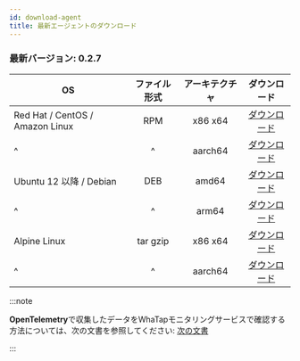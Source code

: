 ```yaml
---
id: download-agent
title: 最新エージェントのダウンロード
---
```


### 最新バージョン: 0.2.7

| OS | ファイル形式 | アーキテクチャ | ダウンロード |
| - | :-: | :-: | :-: |
| Red Hat / CentOS / Amazon Linux | RPM | x86 x64 | [ダウンロード](http://repo.whatap.io/centos/6/x86_64/whatap-otel-0.2-7.x86_64.rpm) |
| ^ | ^ | aarch64 | [ダウンロード](http://repo.whatap.io/centos/7/aarch64/whatap-otel-0.2-7.aarch64.rpm) |
| Ubuntu 12 以降 / Debian | DEB | amd64 | [ダウンロード](http://repo.whatap.io/debian/unstable/whatap-otel_0.2.7_amd64.deb) |
| ^ | ^ | arm64 | [ダウンロード](http://repo.whatap.io/debian/unstable/whatap-otel_0.2.7_arm64.deb) |
| Alpine Linux | tar gzip | x86 x64 | [ダウンロード](http://repo.whatap.io/alpine/x86_64/whatap-otel-0.2.7.tar.gz) |
| ^ | ^ | aarch64 | [ダウンロード](http://repo.whatap.io/alpine/aarch64/whatap-otel-0.2.7.tar.gz) |


:::note

**OpenTelemetry**で収集したデータをWhaTapモニタリングサービスで確認する方法については、次の文書を参照してください: [次の文書](../../opentelemetry/introduction)

:::
